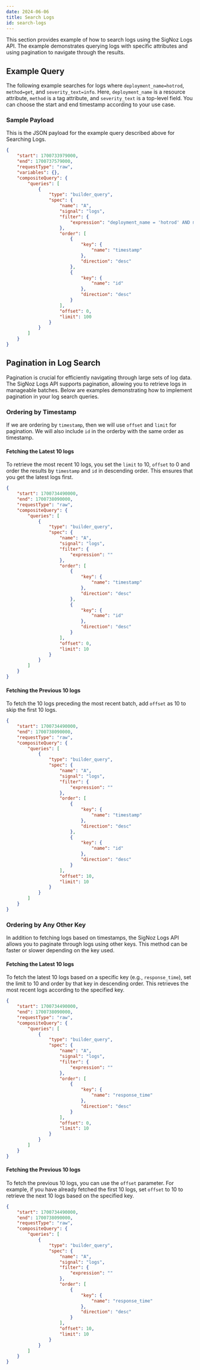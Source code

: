 ```yaml
---
date: 2024-06-06
title: Search Logs
id: search-logs
---
```

This section provides example of how to search logs using the SigNoz Logs API. The example demonstrates querying logs with specific attributes and using pagination to navigate through the results.

## Example Query

The following example searches for logs where `deployment_name=hotrod`, `method=get`, and `severity_text=info`. Here, `deployment_name` is a resource attribute, `method` is a tag attribute, and `severity_text` is a top-level field.
You can choose the start and end timestamp according to your use case.

### Sample Payload 
This is the JSON payload for the example query described above for Searching Logs.

```json
{
    "start": 1700733979000,
    "end": 1700737579000,
    "requestType": "raw",
    "variables": {},
    "compositeQuery": {
        "queries": [
            {
                "type": "builder_query",
                "spec": {
                    "name": "A",
                    "signal": "logs",
                    "filter": {
                        "expression": "deployment_name = 'hotrod' AND method = 'get' AND severity_text = 'info'"
                    },
                    "order": [
                        {
                            "key": {
                                "name": "timestamp"
                            },
                            "direction": "desc"
                        },
                        {
                            "key": {
                                "name": "id"
                            },
                            "direction": "desc"
                        }
                    ],
                    "offset": 0,
                    "limit": 100
                }
            }
        ]
    }
}
```
## Pagination in Log Search
Pagination is crucial for efficiently navigating through large sets of log data. The SigNoz Logs API supports pagination, allowing you to retrieve logs in manageable batches. 
Below are examples demonstrating how to implement pagination in your log search queries.

### Ordering by Timestamp

If we are ordering by `timestamp`, then we will use `offset` and `limit` for pagination. We will also include `id` in the orderby with the same order as timestamp.

#### Fetching the Latest 10 logs
To retrieve the most recent 10 logs, you set the `limit` to 10, `offset` to 0 and order the results by `timestamp` and `id` in descending order. This ensures that you get the latest logs first.

```json
{
    "start": 1700734490000,
    "end": 1700738090000,
    "requestType": "raw",
    "compositeQuery": {
        "queries": [
            {
                "type": "builder_query",
                "spec": {
                    "name": "A",
                    "signal": "logs",
                    "filter": {
                        "expression": ""
                    },
                    "order": [
                        {
                            "key": {
                                "name": "timestamp"
                            },
                            "direction": "desc"
                        },
                        {
                            "key": {
                                "name": "id"
                            },
                            "direction": "desc"
                        }
                    ],
                    "offset": 0,
                    "limit": 10
                }
            }
        ]
    }
}
```

#### Fetching the Previous 10 logs
To fetch the 10 logs preceding the most recent batch, add `offset` as 10 to skip the first 10 logs.

```json
{
    "start": 1700734490000,
    "end": 1700738090000,
    "requestType": "raw",
    "compositeQuery": {
        "queries": [
            {
                "type": "builder_query",
                "spec": {
                    "name": "A",
                    "signal": "logs",
                    "filter": {
                        "expression": ""
                    },
                    "order": [
                        {
                            "key": {
                                "name": "timestamp"
                            },
                            "direction": "desc"
                        },
                        {
                            "key": {
                                "name": "id"
                            },
                            "direction": "desc"
                        }
                    ],
                    "offset": 10,
                    "limit": 10
                }
            }
        ]
    }
}
```

### Ordering by Any Other Key

In addition to fetching logs based on timestamps, the SigNoz Logs API allows you to paginate through logs using other keys. This method can be faster or slower depending on the key used.
#### Fetching the Latest 10 logs

To fetch the latest 10 logs based on a specific key (e.g., `response_time`), set the limit to 10 and order by that key in descending order. This retrieves the most recent logs according to the specified key.

```json
{
    "start": 1700734490000,
    "end": 1700738090000,
    "requestType": "raw",
    "compositeQuery": {
        "queries": [
            {
                "type": "builder_query",
                "spec": {
                    "name": "A",
                    "signal": "logs",
                    "filter": {
                        "expression": ""
                    },
                    "order": [
                        {
                            "key": {
                                "name": "response_time"
                            },
                            "direction": "desc"
                        }
                    ],
                    "offset": 0,
                    "limit": 10
                }
            }
        ]
    }
}
```

#### Fetching the Previous 10 logs

To fetch the previous 10 logs, you can use the `offset` parameter. For example, if you have already fetched the first 10 logs, set `offset` to 10 to retrieve the next 10 logs based on the specified key.

```json
{
    "start": 1700734490000,
    "end": 1700738090000,
    "requestType": "raw",
    "compositeQuery": {
        "queries": [
            {
                "type": "builder_query",
                "spec": {
                    "name": "A",
                    "signal": "logs",
                    "filter": {
                        "expression": ""
                    },
                    "order": [
                        {
                            "key": {
                                "name": "response_time"
                            },
                            "direction": "desc"
                        }
                    ],
                    "offset": 10,
                    "limit": 10
                }
            }
        ]
    }
}
```
